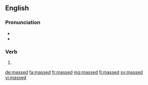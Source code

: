 ==English==
===Pronunciation===
* {{IPA|/mæst/|lang=en}}
* {{homophones|lang=en|mast}}
===Verb===
{{head|en|verb form}}

# {{en-past of|mass}}

[[de:massed]]
[[fa:massed]]
[[fr:massed]]
[[mg:massed]]
[[fi:massed]]
[[sv:massed]]
[[vi:massed]]
